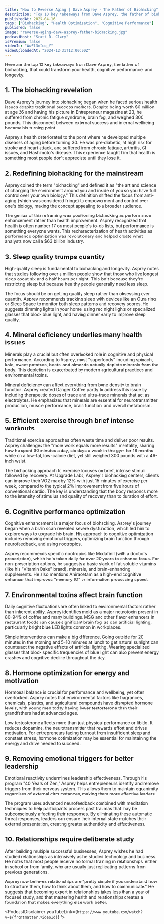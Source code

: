 ```yaml
---
title: "How to Reverse Aging | Dave Asprey - The Father of Biohacking"
description: "Top 10 key takeaways from Dave Asprey, the father of biohacking, that could transform your health, cognitive performance, and longevity."
publishedAt: 2025-04-16
tags: ["Biohacking", "Health Optimization", "Cognitive Performance"]
published: false
image: "reverse-aging-dave-asprey-father-biohacking.jpg"
podcastHost: "Scott D. Clary"
isPremium: false
videoId: "WwFl3mIcq_Y"
videoUploadedAt: "2024-12-31T12:00:00Z"
---
```



<PodcastSummaryPageLayout frontmatter={frontmatter}>

Here are the top 10 key takeaways from Dave Asprey, the father of biohacking, that could transform your health, cognitive performance, and longevity.

## 1. The biohacking revelation

Dave Asprey's journey into biohacking began when he faced serious health issues despite traditional success markers. Despite being worth $6 million at age 26 and having his picture in Entrepreneur magazine at 23, he suffered from chronic fatigue syndrome, brain fog, and weighed 300 pounds. This disconnect between external success and internal wellbeing became his turning point.

Asprey's health deteriorated to the point where he developed multiple diseases of aging before turning 30. He was pre-diabetic, at high risk for stroke and heart attack, and suffered from chronic fatigue, arthritis, GI issues, and Hashimoto's disease. This experience taught him that health is something most people don't appreciate until they lose it.

## 2. Redefining biohacking for the mainstream

Asprey coined the term "biohacking" and defined it as "the art and science of changing the environment around you and inside of you so you have full control over your own biology." This definition shifted the focus from anti-aging (which was considered fringe) to empowerment and control over one's biology, making the concept appealing to a broader audience.

The genius of this reframing was positioning biohacking as performance enhancement rather than health improvement. Asprey recognized that health is often number 17 on most people's to-do lists, but performance is something everyone wants. This recharacterization of health activities as performance optimization was revolutionary and helped create what analysts now call a $63 billion industry.

## 3. Sleep quality trumps quantity

High-quality sleep is fundamental to biohacking and longevity. Asprey notes that studies following over a million people show that those who live longest sleep about six and a half hours per night. This isn't because they're restricting sleep but because healthy people generally need less sleep.

The focus should be on getting quality sleep rather than obsessing over quantity. Asprey recommends tracking sleep with devices like an Oura ring or Sleep Space to monitor both sleep patterns and recovery scores. He suggests dimming lights in your home, using red night lights or specialized glasses that block blue light, and having dinner early to improve sleep quality.

## 4. Mineral deficiency underlies many health issues

Minerals play a crucial but often overlooked role in cognitive and physical performance. According to Asprey, most "superfoods" including spinach, kale, sweet potatoes, beets, and almonds actually deplete minerals from the body. This depletion is exacerbated by modern agricultural practices and environmental toxins.

Mineral deficiency can affect everything from bone density to brain function. Asprey created Danger Coffee partly to address this issue by including therapeutic doses of trace and ultra-trace minerals that act as electrolytes. He emphasizes that minerals are essential for neurotransmitter production, muscle performance, brain function, and overall metabolism.

## 5. Efficient exercise through brief intense workouts

Traditional exercise approaches often waste time and deliver poor results. Asprey challenges the "more work equals more results" mentality, sharing how he spent 90 minutes a day, six days a week in the gym for 18 months while on a low-fat, low-calorie diet, yet still weighed 300 pounds with a 46-inch waist.

The biohacking approach to exercise focuses on brief, intense stimuli followed by recovery. At Upgrade Labs, Asprey's biohacking centers, clients can improve their VO2 max by 12% with just 15 minutes of exercise per week, compared to the typical 2% improvement from five hours of conventional cardio. The key is understanding that the body responds more to the intensity of stimulus and quality of recovery than to duration of effort.

## 6. Cognitive performance optimization

Cognitive enhancement is a major focus of biohacking. Asprey's journey began when a brain scan revealed severe dysfunction, which led him to explore ways to upgrade his brain. His approach to cognitive optimization includes removing emotional triggers, optimizing brain function through neurofeedback, and using nootropics.

Asprey recommends specific nootropics like Modafinil (with a doctor's prescription), which he's taken daily for over 20 years to enhance focus. For non-prescription options, he suggests a basic stack of fat-soluble vitamins (like his "Vitamin Dake" brand), minerals, and brain-enhancing supplements. He also mentions Aniracetam as a high-end cognitive enhancer that improves "memory IO" or information processing speed.

## 7. Environmental toxins affect brain function

Daily cognitive fluctuations are often linked to environmental factors rather than inherent ability. Asprey identifies mold as a major neurotoxin present in 80-94% of coffee and many buildings. MSG and other flavor enhancers in restaurant foods can cause significant brain fog, as can artificial lighting, particularly bright blue LED lights common in workplaces.

Simple interventions can make a big difference. Going outside for 20 minutes in the morning and 5-10 minutes at lunch to get natural sunlight can counteract the negative effects of artificial lighting. Wearing specialized glasses that block specific frequencies of blue light can also prevent energy crashes and cognitive decline throughout the day.

## 8. Hormone optimization for energy and motivation

Hormonal balance is crucial for performance and wellbeing, yet often overlooked. Asprey notes that environmental factors like fragrances, chemicals, plastics, and agricultural compounds have disrupted hormone levels, with young men today having lower testosterone than their grandfathers had at advanced ages.

Low testosterone affects more than just physical performance or libido. It reduces dopamine, the neurotransmitter that rewards effort and drives motivation. For entrepreneurs facing burnout from insufficient sleep and constant stress, hormone optimization may be essential for maintaining the energy and drive needed to succeed.

## 9. Removing emotional triggers for better leadership

Emotional reactivity undermines leadership effectiveness. Through his program "40 Years of Zen," Asprey helps entrepreneurs identify and remove triggers from their nervous system. This allows them to maintain equanimity regardless of external circumstances, making them more effective leaders.

The program uses advanced neurofeedback combined with meditation techniques to help participants process past traumas that may be subconsciously affecting their responses. By eliminating these automatic threat responses, leaders can ensure their internal state matches their external presentation, creating greater authenticity and effectiveness.

## 10. Relationships require deliberate study

After building multiple successful businesses, Asprey wishes he had studied relationships as intensively as he studied technology and business. He notes that most people receive no formal training in relationships, either in school or from family, who are usually just replicating patterns from previous generations.

Asprey now believes relationships are "pretty simple if you understand how to structure them, how to think about them, and how to communicate." He suggests that becoming expert in relationships takes less than a year of focused study, and that mastering health and relationships creates a foundation that makes everything else work better.

<PodcastDisclaimer
  youTubeLink={`https://www.youtube.com/watch?v=${frontmatter.videoId}`}
/>

</PodcastSummaryPageLayout>
